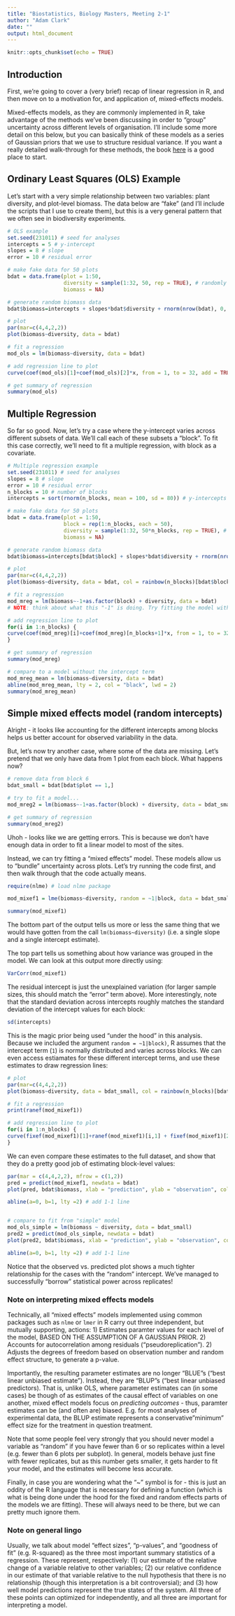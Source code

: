```yaml
---
title: "Biostatistics, Biology Masters, Meeting 2-1"
author: "Adam Clark"
date: ""
output: html_document
---
```


```r
knitr::opts_chunk$set(echo = TRUE)
```

## Introduction
First, we're going to cover a (very brief) recap of linear regression in R, and then move on to a motivation for, and application of, mixed-effects models.

Mixed-effects models, as they are commonly implemented in R, take advantage of the methods we've been discussing in order to "group" uncertainty across different levels of organisation. I'll include some more detail on this below, but you can basically think of these models as a series of Gaussian priors that we use to structure residual variance. If you want a really detailed walk-through for these methods, the book [here](https://link.springer.com/book/10.1007/b98882) is a good place to start.

## Ordinary Least Squares (OLS) Example

Let's start with a very simple relationship between two variables: plant diversity, and plot-level biomass. The data below are "fake" (and I'll include the scripts that I use to create them), but this is a very general pattern that we often see in biodiversity experiments.

```r
# OLS example
set.seed(231011) # seed for analyses
intercepts = 5 # y-intercept
slopes = 8 # slope
error = 10 # residual error

# make fake data for 50 plots
bdat = data.frame(plot = 1:50,
                  diversity = sample(1:32, 50, rep = TRUE), # randomly select richness between 1 and 32
                  biomass = NA)

# generate random biomass data
bdat$biomass=intercepts + slopes*bdat$diversity + rnorm(nrow(bdat), 0, error)

# plot
par(mar=c(4,4,2,2))
plot(biomass~diversity, data = bdat)

# fit a regression
mod_ols = lm(biomass~diversity, data = bdat)

# add regression line to plot
curve(coef(mod_ols)[1]+coef(mod_ols)[2]*x, from = 1, to = 32, add = TRUE, lty = 2)

# get summary of regression
summary(mod_ols)
```

## Multiple Regression

So far so good. Now, let's try a case where the y-intercept varies across different subsets of data. We'll call each of these subsets a "block". To fit this case correctly, we'll need to fit a multiple regression, with block as a covariate.

```r
# Multiple regression example
set.seed(231011) # seed for analyses
slopes = 8 # slope
error = 10 # residual error
n_blocks = 10 # number of blocks
intercepts = sort(rnorm(n_blocks, mean = 100, sd = 80)) # y-intercepts for each block

# make fake data for 50 plots
bdat = data.frame(plot = 1:50,
                  block = rep(1:n_blocks, each = 50),
                  diversity = sample(1:32, 50*n_blocks, rep = TRUE), # randomly select richness between 1 and 32
                  biomass = NA)

# generate random biomass data
bdat$biomass=intercepts[bdat$block] + slopes*bdat$diversity + rnorm(nrow(bdat), 0, error)

# plot
par(mar=c(4,4,2,2))
plot(biomass~diversity, data = bdat, col = rainbow(n_blocks)[bdat$block])

# fit a regression
mod_mreg = lm(biomass~-1+as.factor(block) + diversity, data = bdat)
# NOTE: think about what this "-1" is doing. Try fitting the model with and without it, and looking at the "summary".

# add regression line to plot
for(i in 1:n_blocks) {
curve(coef(mod_mreg)[i]+coef(mod_mreg)[n_blocks+1]*x, from = 1, to = 32, add = TRUE, lty = 2, col = rainbow(n_blocks)[i])
}

# get summary of regression
summary(mod_mreg)

# compare to a model without the intercept term
mod_mreg_mean = lm(biomass~diversity, data = bdat)
abline(mod_mreg_mean, lty = 2, col = "black", lwd = 2)
summary(mod_mreg_mean)
```

## Simple mixed effects model (random intercepts)

Alright - it looks like accounting for the different intercepts among blocks helps us better account for observed variability in the data.

But, let's now try another case, where some of the data are missing. Let's pretend that we only have data from 1 plot from each block. What happens now?

```r
# remove data from block 6
bdat_small = bdat[bdat$plot == 1,]

# try to fit a model...
mod_mreg2 = lm(biomass~-1+as.factor(block) + diversity, data = bdat_small)

# get summary of regression
summary(mod_mreg2)
```

Uhoh - looks like we are getting errors. This is because we don't have enough data in order to fit a linear model to most of the sites.

Instead, we can try fitting a "mixed effects" model. These models allow us to "bundle" uncertainty across plots. Let's try running the code first, and then walk through that the code actually means.

```r
require(nlme) # load nlme package

mod_mixef1 = lme(biomass~diversity, random = ~1|block, data = bdat_small)

summary(mod_mixef1)
```

The bottom part of the output tells us more or less the same thing that we would have gotten from the call `lm(biomass~diversity)` (i.e. a single slope and a single intercept estimate).

The top part tells us something about how variance was grouped in the model. We can look at this output more directly using:

```r
VarCorr(mod_mixef1)
```

The residual intercept is just the unexplained variation (for larger sample sizes, this should match the "error" term above). More interestingly, note that the standard deviation across intercepts roughly matches the standard deviation of the intercept values for each block:

```r
sd(intercepts)
```

This is the magic prior being used "under the hood" in this analysis. Because we included the argument `random = ~1|block)`, R assumes that the intercept term (`1`) is normally distributed and varies across blocks. We can even access estiamates for these different intercept terms, and use these estimates to draw regression lines:


```r
# plot
par(mar=c(4,4,2,2))
plot(biomass~diversity, data = bdat_small, col = rainbow(n_blocks)[bdat_small$block])

# fit a regression
print(ranef(mod_mixef1))

# add regression line to plot
for(i in 1:n_blocks) {
curve(fixef(mod_mixef1)[1]+ranef(mod_mixef1)[i,1] + fixef(mod_mixef1)[2]*x, from = 1, to = 32, add = TRUE, lty = 2, col = rainbow(n_blocks)[i])
}
```

We can even compare these estimates to the full dataset, and show that they do a pretty good job of estimating block-level values:

```r
par(mar = c(4,4,2,2), mfrow = c(1,2))
pred = predict(mod_mixef1, newdata = bdat)
plot(pred, bdat$biomass, xlab = "prediction", ylab = "observation", col = rainbow(n_blocks)[bdat$block], main = "mixed effects estimate")

abline(a=0, b=1, lty =2) # add 1-1 line


# compare to fit from "simple" model
mod_ols_simple = lm(biomass ~ diversity, data = bdat_small)
pred2 = predict(mod_ols_simple, newdata = bdat)
plot(pred2, bdat$biomass, xlab = "prediction", ylab = "observation", col = rainbow(n_blocks)[bdat$block], main = "fixed effects estimate")

abline(a=0, b=1, lty =2) # add 1-1 line
```

Notice that the observed vs. predicted plot shows a much tighter relationship for the cases with the "random" intercept. We've managed to successfully "borrow" statistical power across replicates!

### Note on interpreting mixed effects models

Technically, all "mixed effects" models implemented using common packages such as `nlme` or `lmer` in R carry out three independent, but mutually supporting, actions:
1) Estimates paramter values for each level of the model, BASED ON THE ASSUMPTION OF A GAUSSIAN PRIOR.
2) Accounts for autocorrelation among residuals ("pseudoreplication").
2) Adjusts the degrees of freedom based on observation number and random effect structure, to generate a p-value.

Importantly, the resulting parameter estimates are no longer "BLUE"s ("best linear unbiased estimate"). Instead, they are "BLUP"s ("best linear unbiased predictors). That is, unlike OLS, where parameter estimates can (in some cases) be though of as estimates of the causal effect of variables on one another, mixed effect models focus on *predicting outcomes* - thus, paramter estimates can be (and often are) biased. E.g. for most analyses of experimental data, the BLUP estimate represents a conservative "minimum" effect size for the treatment in question treatment.

Note that some people feel very strongly that you should never model a variable as "random" if you have fewer than 6 or so replicates within a level (e.g. fewer than 6 plots per subplot). In general, models behave just fine with fewer replicates, but as this number gets smaller, it gets harder to fit your model, and the estimates will become less accurate.

Finally, in case you are wondering what the "~" symbol is for - this is just an oddity of the R language that is necessary for defining a function (which is what is being done under the hood for the fixed and random effects parts of the models we are fitting). These will always need to be there, but we can pretty much ignore them.

### Note on general lingo

Usually, we talk about model "effect sizes", "p-values", and "goodness of fit" (e.g. R-squared) as the three most important summary statistics of a regression. These represent, respectively: (1) our estimate of the relative change of a variable relative to other variables; (2) our relative confidence in our estimate of that variable relative to the null hypothesis that there is no relationship (though this interpretation is a bit controversial); and (3) how well model predictions represent the true states of the system. All three of these points can optimized for independently, and all three are important for interpreting a model.


